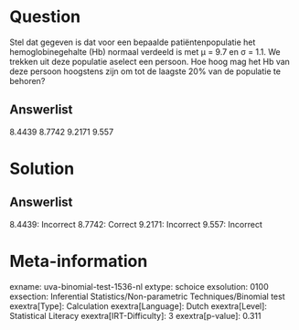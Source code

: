 Question
========

Stel dat gegeven is dat voor een bepaalde patiëntenpopulatie het
hemoglobinegehalte (Hb) normaal verdeeld is met μ = 9.7 en σ = 1.1. We
trekken uit deze populatie aselect een persoon. Hoe hoog mag het Hb van
deze persoon hoogstens zijn om tot de laagste 20% van de populatie te
behoren?

Answerlist
----------

8.4439
8.7742
9.2171
9.557

Solution
========

Answerlist
----------

8.4439: Incorrect
8.7742: Correct
9.2171: Incorrect
9.557: Incorrect

Meta-information
================
exname: uva-binomial-test-1536-nl
extype: schoice
exsolution: 0100
exsection: Inferential Statistics/Non-parametric Techniques/Binomial test
exextra[Type]: Calculation
exextra[Language]: Dutch
exextra[Level]: Statistical Literacy
exextra[IRT-Difficulty]: 3
exextra[p-value]: 0.311
